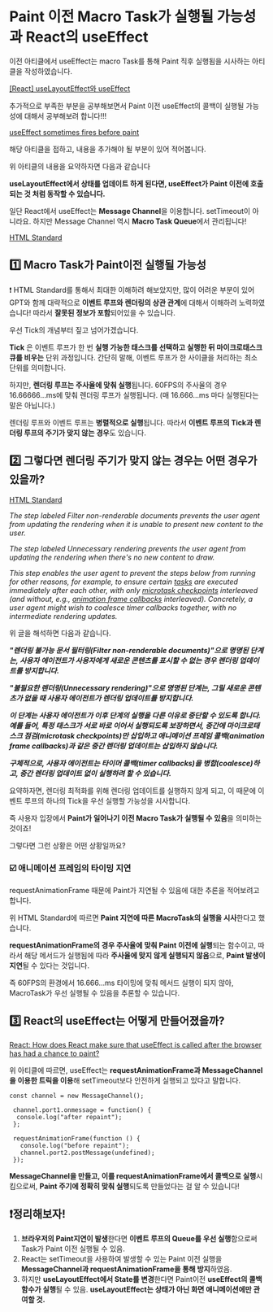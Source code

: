 # Paint 이전 Macro Task가 실행될 가능성과 React의 useEffect

이전 아티클에서 useEffect는 macro Task를 통해 Paint 직후 실행됨을 시사하는 아티클을 작성하였습니다.

[[React] useLayoutEffect와 useEffect](https://lurgi.tistory.com/207)

추가적으로 부족한 부분을 공부해보면서 Paint 이전 useEffect의 콜백이 실행될 가능성에 대해서 공부해보려 합니다!!!

[useEffect sometimes fires before paint](https://thoughtspile.github.io/2021/11/15/unintentional-layout-effect/)

해당 아티클을 접하고, 내용을 추가해야 될 부분이 있어 적어봅니다.

위 아티클의 내용을 요약하자면 다음과 같습니다

**useLayoutEffect에서 상태를 업데이트 하게 된다면, useEffect가 Paint 이전에 호출되는 것 처럼 동작할 수 있습니다.**

일단 React에서 useEffect는 **Message Channel**을 이용합니다. setTimeout이 아니라요. 하지만 Message Channel 역시 **Macro Task Queue**에서 관리됩니다!

[HTML Standard](https://html.spec.whatwg.org/#event-loop)

## 1️⃣ Macro Task가 Paint이전 실행될 가능성

❗️ HTML Standard를 통해서 최대한 이해하려 해보았지만, 많이 어려운 부분이 있어 GPT와 함께 대략적으로 **이벤트 루프와 렌더링의 상관 관계**에 대해서 이해하려 노력하였습니다! 따라서 **잘못된 정보가 포함**되어있을 수 있습니다.

우선 Tick의 개념부터 짚고 넘어가겠습니다.

**Tick** 은 이벤트 루프가 한 번 **실행 가능한 태스크를 선택하고 실행한 뒤 마이크로태스크 큐를 비우는** 단위 과정입니다. 간단히 말해, 이벤트 루프가 한 사이클을 처리하는 최소 단위를 의미합니다.

하지만, **렌더링 루프는 주사율에 맞춰 실행**됩니다. 60FPS의 주사율의 경우 16.66666…ms에 맞춰 렌더링 루프가 실행됩니다. (매 16.666…ms 마다 실행된다는 말은 아닙니다.)

렌더링 루프와 이벤트 루프는 **병렬적으로 실행**됩니다. 따라서 **이벤트 루프의 Tick과 렌더링 루프의 주기가 맞지 않는 경우**도 있습니다.

## 2️⃣ 그렇다면 렌더링 주기가 맞지 않는 경우는 어떤 경우가 있을까?

[HTML Standard](https://html.spec.whatwg.org/#event-loop-processing-model)

*The step labeled Filter non-renderable documents prevents the user agent from updating the rendering when it is unable to present new content to the user.*

*The step labeled Unnecessary rendering prevents the user agent from updating the rendering when there's no new content to draw.*

*This step enables the user agent to prevent the steps below from running for other reasons, for example, to ensure certain [tasks](https://html.spec.whatwg.org/#concept-task) are executed immediately after each other, with only [microtask checkpoints](https://html.spec.whatwg.org/#perform-a-microtask-checkpoint) interleaved (and without, e.g., [animation frame callbacks](https://html.spec.whatwg.org/#run-the-animation-frame-callbacks) interleaved). Concretely, a user agent might wish to coalesce timer callbacks together, with no intermediate rendering updates.*

위 글을 해석하면 다음과 같습니다.

***"렌더링 불가능 문서 필터링(Filter non-renderable documents)"으로 명명된 단계는, 사용자 에이전트가 사용자에게 새로운 콘텐츠를 표시할 수 없는 경우 렌더링 업데이트를 방지합니다.***

***"불필요한 렌더링(Unnecessary rendering)"으로 명명된 단계는, 그릴 새로운 콘텐츠가 없을 때 사용자 에이전트가 렌더링 업데이트를 방지합니다.***

***이 단계는 사용자 에이전트가 이후 단계의 실행을 다른 이유로 중단할 수 있도록 합니다. 예를 들어, 특정 태스크가 서로 바로 이어서 실행되도록 보장하면서, 중간에 마이크로태스크 점검(microtask checkpoints)만 삽입하고 애니메이션 프레임 콜백(animation frame callbacks)과 같은 중간 렌더링 업데이트는 삽입하지 않습니다.***

***구체적으로, 사용자 에이전트는 타이머 콜백(timer callbacks)을 병합(coalesce)하고, 중간 렌더링 업데이트 없이 실행하려 할 수 있습니다.***

요약하자면, 렌더링 최적화를 위해 렌더링 업데이트를 실행하지 않게 되고, 이 때문에 이벤트 루프의 하나의 Tick을 우선 실행할 가능성을 시사합니다.

즉 사용자 입장에서 **Paint가 일어나기 이전 Macro Task가 실행될 수 있음**을 의미하는 것이죠!

그렇다면 그런 상황은 어떤 상황일까요?

### ☑️ **애니메이션 프레임의 타이밍 지연**

requestAnimationFrame 때문에 Paint가 지연될 수 있음에 대한 추론을 적어보려고 합니다.

위 HTML Standard에 따르면 **Paint 지연에 따른 MacroTask의 실행을 시사**한다고 했습니다.

**requestAnimationFrame의 경우 주사율에 맞춰 Paint 이전에 실행**되는 함수이고, 따라서 해당 메서드가 실행됨에 따라 **주사율에 맞지 않게 실행되지 않음**으로, **Paint 발생이 지연**될 수 있다는 것입니다.

즉 60FPS의 환경에서 16.666…ms 타이밍에 맞춰 메서드 실행이 되지 않아, MacroTask가 우선 실행될 수 있음을 추론할 수 있습니다.

## 3️⃣ React의 useEffect는 어떻게 만들어졌을까?

[React: How does React make sure that useEffect is called after the browser has had a chance to paint?](https://stackoverflow.com/questions/56727477/react-how-does-react-make-sure-that-useeffect-is-called-after-the-browser-has-h/56727837#56727837)

위 아티클에 따르면, useEffect는 **requestAnimationFrame과 MessageChannel을 이용한 트릭을 이용**해 setTimeout보다 안전하게 실행되고 있다고 말합니다.

```tsx
const channel = new MessageChannel();

 channel.port1.onmessage = function() {
  console.log("after repaint");
 };

 requestAnimationFrame(function () {
   console.log("before repaint");
   channel.port2.postMessage(undefined);
 });
```

**MessageChannel을 만들고, 이를 requestAnimationFrame에서 콜백으로 실행**시킴으로써, **Paint 주기에 정확히 맞춰 실행**되도록 만들었다는 걸 알 수 있습니다!

## ❗️정리해보자!

1. **브라우저의 Paint지연이 발생**한다면 **이벤트 루프의 Queue를 우선 실행**함으로써 Task가 Paint 이전 실행될 수 있음.
2. React는 setTimeout을 사용하여 발생할 수 있는 Paint 이전 실행을 **MessageChannel과 requestAnimationFrame을 통해 방지**하였음.
3. 하지만 **useLayoutEffect에서 State를 변경**한다면 Paint이전 **useEffect의 콜백함수가 실행**될 수 있음. **useLayoutEffect는 상태가 아닌 화면 애니메이션에만 관여할 것.**